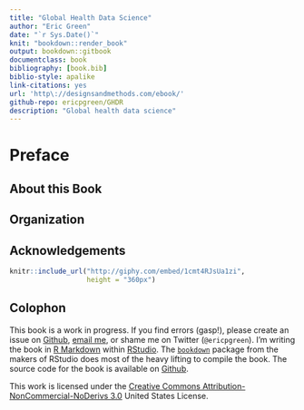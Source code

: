 ```yaml
--- 
title: "Global Health Data Science"
author: "Eric Green"
date: "`r Sys.Date()`"
knit: "bookdown::render_book"
output: bookdown::gitbook
documentclass: book
bibliography: [book.bib]
biblio-style: apalike
link-citations: yes
url: 'http\://designsandmethods.com/ebook/'
github-repo: ericpgreen/GHDR
description: "Global health data science"
---
```


# Preface{-}


## About this Book{-}


## Organization{-}


## Acknowledgements{-}


```r
knitr::include_url("http://giphy.com/embed/1cmt4RJsUa1zi",
                   height = "360px")
```

## Colophon{-}

This book is a work in progress. If you find errors (gasp!), please create an issue on [Github](https://github.com/ericpgreen/GHDS), [email me](eric.green@duke.edu), or shame me on Twitter (`@ericpgreen`). I'm writing the book in [R Markdown](http://rmarkdown.rstudio.com/) within [RStudio](https://www.rstudio.com/). The [`bookdown`](https://github.com/rstudio/bookdown) package from the makers of RStudio does most of the heavy lifting to compile the book. The source code for the book is available on [Github](https://github.com/ericpgreen/GHDS).

This work is licensed under the [Creative Commons Attribution-NonCommercial-NoDerivs 3.0](http://creativecommons.org/licenses/by-nc-nd/3.0/us/) United States License.